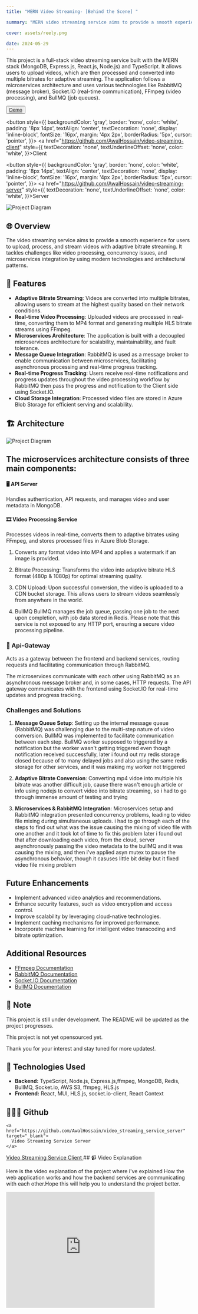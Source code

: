 ```yaml
---
title: "MERN Video Streaming- [Behind the Scene] "

summary: "MERN video streaming service aims to provide a smooth experience for users to upload, process, and stream videos with adaptive bitrate streaming. It tackles challenges like video processing, concurrency issues, and microservices integration by using modern technologies and architectural patterns."

cover: assets/reely.png

date: 2024-05-29
---
```


This project is a full-stack video streaming service built with the MERN stack (MongoDB, Express.js, React.js, Node.js) and TypeScript. It allows users to upload videos, which are then processed and converted into multiple bitrates for adaptive streaming. The application follows a microservices architecture and uses various technologies like RabbitMQ (message broker), Socket.IO (real-time communication), FFmpeg (video processing), and BullMQ (job queues).

<div
style={{
  display:"flex",
  justifyContent:"space-between",
  alignItems:"center",
}}
>
<div
style={{
  display:"flex",
  justfyContent:"center",
  alignItems:"center",
}}
>
<button style={{ 
  backgroundColor: 'gray',
  border: 'none',
  color: 'white',
  padding: '8px 14px',
  textAlign: 'center',
  textDecoration: 'none',
  display: 'inline-block',
  fontSize: '16px',
  margin: '4px 2px',
  borderRadius: '5px',
  cursor: 'pointer',
}}>
<a href="https://www.reely.tech/" style={{
  textDecoration: 'none',
  textUnderlineOffset: 'none',
  color: 'white',
}}>Demo</a>
</button>
</div>

<div>

<button style={{ 
  backgroundColor: 'gray',
  border: 'none',
  color: 'white',
  padding: '8px 14px',
  textAlign: 'center',
  textDecoration: 'none',
  display: 'inline-block',
  fontSize: '16px',
  margin: '4px 2px',
  borderRadius: '5px',
  cursor: 'pointer',
}}>
<a href="https://github.com/AwalHossain/video-streaming-client" style={{
  textDecoration: 'none',
  textUnderlineOffset: 'none',
  color: 'white',
}}>Client</a>
</button>

<button style={{ 
  backgroundColor: 'gray',
  border: 'none',
  color: 'white',
  padding: '8px 14px',
  textAlign: 'center',
  textDecoration: 'none',
  display: 'inline-block',
  fontSize: '16px',
  margin: '4px 2px',
  borderRadius: '5px',
  cursor: 'pointer',
}}>
<a href="https://github.com/AwalHossain/video-streaming-server" style={{
  textDecoration: 'none',
  textUnderlineOffset: 'none',
  color: 'white',
}}>Server</a>
</button>



</div>


</div>



![Project Diagram](https://i.ibb.co/qDT7gDh/diagram-export-5-27-2024-2-41-36-PM.png)



## 🌐 Overview 

The video streaming service aims to provide a smooth experience for users to upload, process, and stream videos with adaptive bitrate streaming. It tackles challenges like video processing, concurrency issues, and microservices integration by using modern technologies and architectural patterns.




## 🌟 Features

- **Adaptive Bitrate Streaming**: Videos are converted into multiple bitrates, allowing users to stream at the highest quality based on their network conditions.
- **Real-time Video Processing**: Uploaded videos are processed in real-time, converting them to MP4 format and generating multiple HLS bitrate streams using FFmpeg.
- **Microservices Architecture**: The application is built with a decoupled microservices architecture for scalability, maintainability, and fault tolerance.
- **Message Queue Integration**: RabbitMQ is used as a message broker to enable communication between microservices, facilitating asynchronous processing and real-time progress tracking.
- **Real-time Progress Tracking**: Users receive real-time notifications and progress updates throughout the video processing workflow by RabbitMQ then pass the progress and notification to the Client side using Socket.IO.
- **Cloud Storage Integration**: Processed video files are stored in Azure Blob Storage for efficient serving and scalability.


## 🏗️ Architecture

![Project Diagram](https://i.ibb.co/YQtr0yh/Untitled-2024-05-10-2008.png)


## The microservices architecture consists of three main components:

#### 🖥️ API Server

 Handles authentication, API requests, and manages video and user metadata in MongoDB.

#### 🎞️ Video Processing Service

Processes videos in real-time, converts them to adaptive bitrates using FFmpeg, and stores processed files in Azure Blob Storage.


1. Converts any format video into MP4 and applies a watermark if an image is provided.

2. Bitrate Processing: Transforms the video into adaptive bitrate HLS format (480p & 1080p) for optimal streaming quality.

3. CDN Upload: Upon successful conversion, the video is uploaded to a CDN bucket storage. This allows users to stream videos seamlessly from anywhere in the world.

4. BullMQ BullMQ manages the job queue, passing one job to the next upon completion, with job data stored in Redis. Please note that this service is not exposed to any HTTP port, ensuring a secure video processing pipeline.

### 📡 Api-Gateway
Acts as a gateway between the frontend and backend services, routing requests and facilitating communication through RabbitMQ.

The microservices communicate with each other using RabbitMQ as an asynchronous message broker and, in some cases, HTTP requests. The API gateway communicates with the frontend using Socket.IO for real-time updates and progress tracking.

### Challenges and Solutions



1. **Message Queue Setup**: Setting up the internal message queue (RabbitMQ) was challenging due to the multi-step nature of video conversion. BullMQ was implemented to facilitate communication between each step. BullMQ worker supposed to triggered by a notification but the worker wasn't getting triggered even though notification received successfully, later i found out my redis storage closed because of to many delayed jobs and also using the same redis storage for other services, and it was making my worker not triggered


2. **Adaptive Bitrate Conversion**: Converting mp4 vidoe into multiple hls bitrate was another difficult job, cause there wasn't enough article or info using nodejs to convert video into bitrate streaming, so i had to go through immense amount of testing and trying 

3. **Microservices & RabbitMQ Integration**: Microservices setup and RabbitMQ integration presented concurrency problems, leading to video file mixing during simultaneous uploads. i had to go through each of the steps to find out what was the issue causing the mixing of video file with one another and it took lot of time to fix this problem
later i found out that after downloading each video, from the cloud, server asynchronously passing the video metadata to the bullMQ and it was causing the mixing, and then i've applied asyn mutex to pause the asynchronous behavior, though it casuses little bit delay but it fixed video file mixing problem

## Future Enhancements

- Implement advanced video analytics and recommendations.
- Enhance security features, such as video encryption and access control.
- Improve scalability by leveraging cloud-native technologies.
- Implement caching mechanisms for improved performance.
- Incorporate machine learning for intelligent video transcoding and bitrate optimization.


## Additional Resources

- [FFmpeg Documentation](https://ffmpeg.org/documentation.html)
- [RabbitMQ Documentation](https://www.rabbitmq.com/documentation.html)
- [Socket.IO Documentation](https://socket.io/docs/v4/)
- [BullMQ Documentation](https://docs.bullmq.io/)



## 📝 Note

This project is still under development. The README will be updated as the project progresses.

This project is not yet opensourced yet.


Thank you for your interest and stay tuned for more updates!.


## 🤖 Technologies Used

- **Backend:** TypeScript, Node.js, Express.js,ffmpeg, MongoDB, Redis, BullMQ, Socket.io, AWS S3, ffmpeg, HLS.js
- **Frontend:** React, MUI, HLS.js, socket.io-client, React Context

## 👨🏻‍💻 Github


    <a href="https://github.com/AwalHossain/video_streaming_service_server" target="_blank">
      Video Streaming Service Server
    </a>

<a href="https://github.com/AwalHossain/video_streaming_client" target="_blank">
  Video Streaming Service Client
</a>
## 📹 Video Explanation

Here is the video explanation of the project where i've explained How the web application works and how the backend services are communicating with each other.Hope this
will help you to understand the project better.

<iframe
  width="80%"
  height="315"
  src="https://www.youtube.com/embed/RCRwublmR9E?si=kN1RwckxAq2zIKEm"
  title="YouTube video player"
  frameborder="0"
  allow="accelerometer; autoplay; clipboard-write; encrypted-media; gyroscope; picture-in-picture; web-share"
  allowfullscreen
></iframe>
